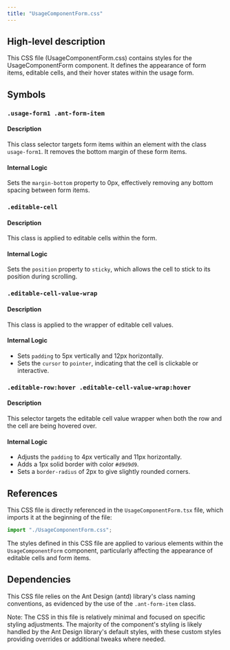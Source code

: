 ```yaml
---
title: "UsageComponentForm.css"
---
```


## High-level description
This CSS file (UsageComponentForm.css) contains styles for the UsageComponentForm component. It defines the appearance of form items, editable cells, and their hover states within the usage form.

## Symbols

### `.usage-form1 .ant-form-item`
#### Description
This class selector targets form items within an element with the class `usage-form1`. It removes the bottom margin of these form items.

#### Internal Logic
Sets the `margin-bottom` property to 0px, effectively removing any bottom spacing between form items.

### `.editable-cell`
#### Description
This class is applied to editable cells within the form.

#### Internal Logic
Sets the `position` property to `sticky`, which allows the cell to stick to its position during scrolling.

### `.editable-cell-value-wrap`
#### Description
This class is applied to the wrapper of editable cell values.

#### Internal Logic
- Sets `padding` to 5px vertically and 12px horizontally.
- Sets the `cursor` to `pointer`, indicating that the cell is clickable or interactive.

### `.editable-row:hover .editable-cell-value-wrap:hover`
#### Description
This selector targets the editable cell value wrapper when both the row and the cell are being hovered over.

#### Internal Logic
- Adjusts the `padding` to 4px vertically and 11px horizontally.
- Adds a 1px solid border with color `#d9d9d9`.
- Sets a `border-radius` of 2px to give slightly rounded corners.

## References
This CSS file is directly referenced in the `UsageComponentForm.tsx` file, which imports it at the beginning of the file:

```typescript
import "./UsageComponentForm.css";
```

The styles defined in this CSS file are applied to various elements within the `UsageComponentForm` component, particularly affecting the appearance of editable cells and form items.

## Dependencies
This CSS file relies on the Ant Design (antd) library's class naming conventions, as evidenced by the use of the `.ant-form-item` class.

Note: The CSS in this file is relatively minimal and focused on specific styling adjustments. The majority of the component's styling is likely handled by the Ant Design library's default styles, with these custom styles providing overrides or additional tweaks where needed.